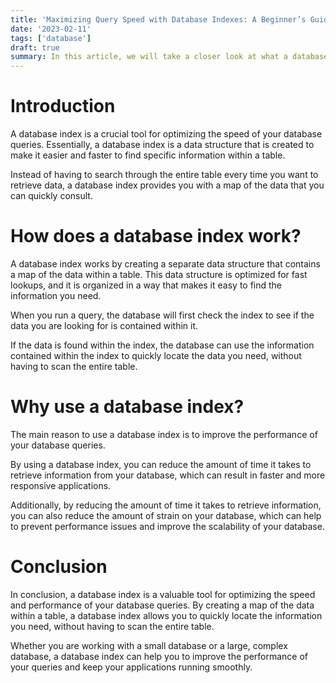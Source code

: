 ```yaml
---
title: 'Maximizing Query Speed with Database Indexes: A Beginner’s Guide'
date: '2023-02-11'
tags: ['database']
draft: true
summary: In this article, we will take a closer look at what a database index is and how it works, and we will explore why it is an essential tool for improving the performance of your database queries.
---
```


# Introduction

A database index is a crucial tool for optimizing the speed of your database queries. Essentially, a database index is a data structure that is created to make it easier and faster to find specific information within a table.

Instead of having to search through the entire table every time you want to retrieve data, a database index provides you with a map of the data that you can quickly consult.

# How does a database index work?

A database index works by creating a separate data structure that contains a map of the data within a table. This data structure is optimized for fast lookups, and it is organized in a way that makes it easy to find the information you need.

When you run a query, the database will first check the index to see if the data you are looking for is contained within it.

If the data is found within the index, the database can use the information contained within the index to quickly locate the data you need, without having to scan the entire table.

# Why use a database index?

The main reason to use a database index is to improve the performance of your database queries.

By using a database index, you can reduce the amount of time it takes to retrieve information from your database, which can result in faster and more responsive applications.

Additionally, by reducing the amount of time it takes to retrieve information, you can also reduce the amount of strain on your database, which can help to prevent performance issues and improve the scalability of your database.

# Conclusion

In conclusion, a database index is a valuable tool for optimizing the speed and performance of your database queries. By creating a map of the data within a table, a database index allows you to quickly locate the information you need, without having to scan the entire table.

Whether you are working with a small database or a large, complex database, a database index can help you to improve the performance of your queries and keep your applications running smoothly.
